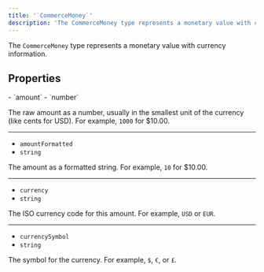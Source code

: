 ```yaml
---
title: '`CommerceMoney`'
description: 'The CommerceMoney type represents a monetary value with currency information.'
---
```


<Include src="_partials/billing/api-experimental" />

The `CommerceMoney` type represents a monetary value with currency information.

## Properties

<Properties>
  - `amount`
  - `number`

  The raw amount as a number, usually in the smallest unit of the currency (like cents for USD). For example, `1000` for $10.00.

  ---

  - `amountFormatted`
  - `string`

  The amount as a formatted string. For example, `10` for $10.00.

  ---

  - `currency`
  - `string`

  The ISO currency code for this amount. For example, `USD` or `EUR`.

  ---

  - `currencySymbol`
  - `string`

  The symbol for the currency. For example, `$`, `€`, or `£`.
</Properties>
